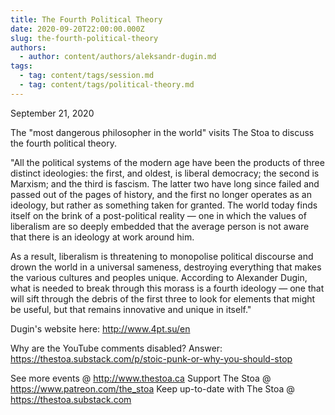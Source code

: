 ```yaml
---
title: The Fourth Political Theory
date: 2020-09-20T22:00:00.000Z
slug: the-fourth-political-theory
authors:
  - author: content/authors/aleksandr-dugin.md
tags:
  - tag: content/tags/session.md
  - tag: content/tags/political-theory.md
---
```


September 21, 2020

The "most dangerous philosopher in the world" visits The Stoa to discuss the fourth political theory.

"All the political systems of the modern age have been the products of three distinct ideologies: the first, and oldest, is liberal democracy; the second is Marxism; and the third is fascism. The latter two have long since failed and passed out of the pages of history, and the first no longer operates as an ideology, but rather as something taken for granted. The world today finds itself on the brink of a post-political reality — one in which the values of liberalism are so deeply embedded that the average person is not aware that there is an ideology at work around him.

As a result, liberalism is threatening to monopolise political discourse and drown the world in a universal sameness, destroying everything that makes the various cultures and peoples unique. According to Alexander Dugin, what is needed to break through this morass is a fourth ideology — one that will sift through the debris of the first three to look for elements that might be useful, but that remains innovative and unique in itself."

Dugin's website here: http://www.4pt.su/en

Why are the YouTube comments disabled? Answer: https://thestoa.substack.com/p/stoic-punk-or-why-you-should-stop

See more events @ http://www.thestoa.ca
Support The Stoa @ https://www.patreon.com/the_stoa
Keep up-to-date with The Stoa @ https://thestoa.substack.com
